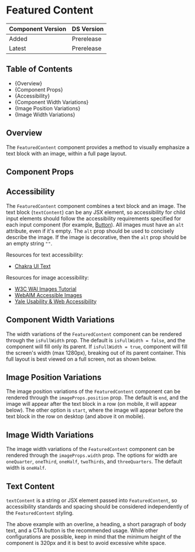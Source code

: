 

<Meta of={FeaturedContentStories} />

# Featured Content

| Component Version | DS Version |
| ----------------- | ---------- |
| Added             | Prerelease |
| Latest            | Prerelease |

## Table of Contents

- {<Link href="#overview" target="_self">Overview</Link>}
- {<Link href="#component-props" target="_self">Component Props</Link>}
- {<Link href="#accessibility" target="_self">Accessibility</Link>}
- {<Link href="#component-width-variations" target="_self">Component Width Variations</Link>}
- {<Link href="#image-position-variations" target="_self">Image Position Variations</Link>}
- {<Link href="#image-width-variations" target="_self">Image Width Variations</Link>}

## Overview

The `FeaturedContent` component provides a method to visually emphasize a text block with an image, within a full page layout.

## Component Props

<Canvas of={FeaturedContentStories.WithControls} />

<ArgTypes of={FeaturedContentStories.WithControls} />

## Accessibility

The `FeaturedContent` component combines a text block and an image. The text block (`textContent`) can be any JSX element, so accessibility for child input elements should follow the accessibility requirements specified for each input component (for example, [Button](https://nypl.github.io/nypl-design-system/reservoir/v1/?path=/docs/components-form-elements-button--docs)).
All images must have an `alt` attribute, even if it's empty. The `alt` prop should be used to concisely describe the image.
If the image is decorative, then the `alt` prop should be an empty string `""`.

Resources for text accessibility:

- [Chakra UI Text](https://chakra-ui.com/docs/components/typography/text)

Resources for image accessibility:

- [W3C WAI Images Tutorial](https://www.w3.org/WAI/tutorials/images/)
- [WebAIM Accessible Images](https://webaim.org/techniques/images/)
- [Yale Usability & Web Accessibility](https://usability.yale.edu/web-accessibility/articles/images)

## Component Width Variations

The width variations of the `FeaturedContent` component can be rendered through the `isFullWidth` prop.
The default is `isFullWidth = false`, and the component will fill only its parent. If `isFullWidth = true`, component will fill the screen's width (max 1280px), breaking out of its parent container.
This full layout is best viewed on a full screen, not as shown below.

<Canvas of={FeaturedContentStories.LayoutVariations} />

## Image Position Variations

The image position variations of the `FeaturedContent` component can be rendered through the `imageProps.position` prop. The default is `end`, and the image will appear after the text block in a row (on mobile, it will appear below).
The other option is `start`, where the image will appear before the text block in the row on desktop (and above it on mobile).

<Canvas of={FeaturedContentStories.ImagePositionVariations} />

## Image Width Variations

The image width variations of the `FeaturedContent` component can be rendered through the `imageProps.width` prop.
The options for width are `oneQuarter`, `oneThird`, `oneHalf`, `twoThirds`, and `threeQuarters`. The default width is `oneHalf`.

<Canvas of={FeaturedContentStories.imageWidthVariations} />

## Text Content

`textContent` is a string or JSX element passed into `FeaturedContent`, so accessibility standards and spacing should be considered independently of the `FeaturedContent` styling.

The above example with an overline, a heading, a short paragraph of body text, and a CTA button is the recommended usage. While other configurations are possible, keep in mind that the minimum height of the component is 320px and it is best to avoid excessive white space.

<Canvas of={FeaturedContentStories.textContentVariations} />
